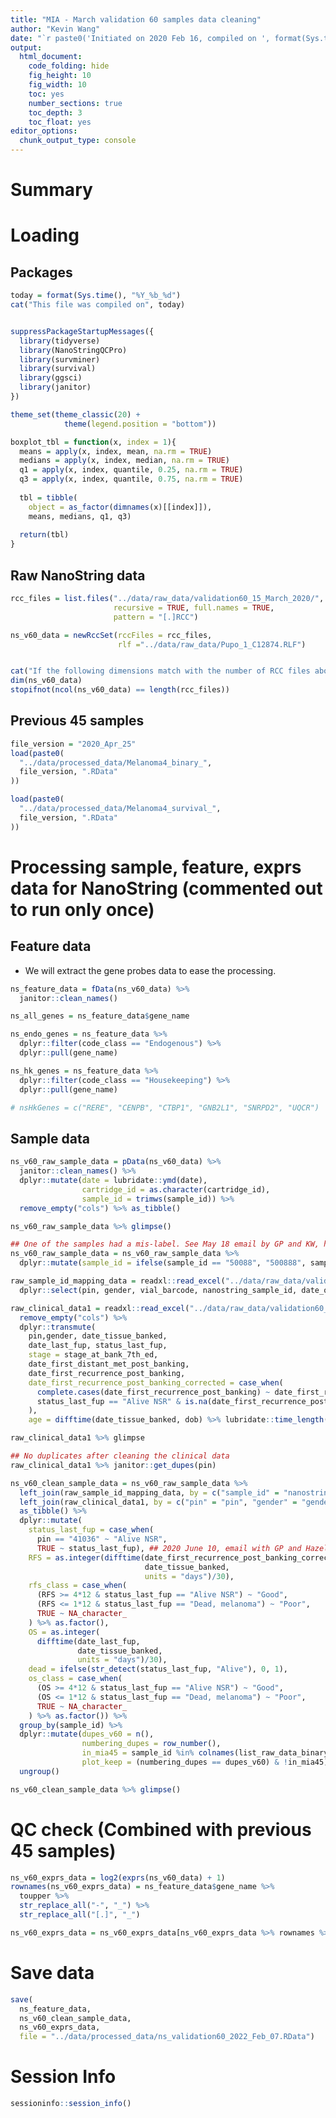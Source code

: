 ```yaml
---
title: "MIA - March validation 60 samples data cleaning"
author: "Kevin Wang"
date: "`r paste0('Initiated on 2020 Feb 16, compiled on ', format(Sys.time(), '%Y %b %d'))`"
output:
  html_document:
    code_folding: hide
    fig_height: 10
    fig_width: 10
    toc: yes
    number_sections: true
    toc_depth: 3
    toc_float: yes
editor_options: 
  chunk_output_type: console
---
```



# Summary


# Loading 

## Packages

```r
today = format(Sys.time(), "%Y_%b_%d")
cat("This file was compiled on", today)


suppressPackageStartupMessages({
  library(tidyverse)
  library(NanoStringQCPro)
  library(survminer)
  library(survival)
  library(ggsci)
  library(janitor)
})

theme_set(theme_classic(20) +
            theme(legend.position = "bottom"))

boxplot_tbl = function(x, index = 1){
  means = apply(x, index, mean, na.rm = TRUE)
  medians = apply(x, index, median, na.rm = TRUE)
  q1 = apply(x, index, quantile, 0.25, na.rm = TRUE)
  q3 = apply(x, index, quantile, 0.75, na.rm = TRUE)
  
  tbl = tibble(
    object = as_factor(dimnames(x)[[index]]),
    means, medians, q1, q3)
  
  return(tbl)
}

```



## Raw NanoString data
```r
rcc_files = list.files("../data/raw_data/validation60_15_March_2020/", 
                       recursive = TRUE, full.names = TRUE,
                       pattern = "[.]RCC")

ns_v60_data = newRccSet(rccFiles = rcc_files,
                        rlf ="../data/raw_data/Pupo_1_C12874.RLF")


cat("If the following dimensions match with the number of RCC files above, then we have read in all files properly.")
dim(ns_v60_data)
stopifnot(ncol(ns_v60_data) == length(rcc_files))
```

## Previous 45 samples  
```r
file_version = "2020_Apr_25"
load(paste0(
  "../data/processed_data/Melanoma4_binary_",
  file_version, ".RData"
))

load(paste0(
  "../data/processed_data/Melanoma4_survival_",
  file_version, ".RData"
))
```


# Processing sample, feature, exprs data for NanoString (commented out to run only once)


## Feature data

+ We will extract the gene probes data to ease the processing. 

```r
ns_feature_data = fData(ns_v60_data) %>% 
  janitor::clean_names()

ns_all_genes = ns_feature_data$gene_name

ns_endo_genes = ns_feature_data %>% 
  dplyr::filter(code_class == "Endogenous") %>% 
  dplyr::pull(gene_name)

ns_hk_genes = ns_feature_data %>% 
  dplyr::filter(code_class == "Housekeeping") %>% 
  dplyr::pull(gene_name)

# nsHkGenes = c("RERE", "CENPB", "CTBP1", "GNB2L1", "SNRPD2", "UQCR")
```


## Sample data 


```r
ns_v60_raw_sample_data = pData(ns_v60_data) %>% 
  janitor::clean_names() %>% 
  dplyr::mutate(date = lubridate::ymd(date),
                cartridge_id = as.character(cartridge_id),
                sample_id = trimws(sample_id)) %>% 
  remove_empty("cols") %>% as_tibble()

ns_v60_raw_sample_data %>% glimpse()

## One of the samples had a mis-label. See May 18 email by GP and KW, https://trello.com/c/sizkc4Ku. 
ns_v60_raw_sample_data = ns_v60_raw_sample_data %>% 
  dplyr::mutate(sample_id = ifelse(sample_id == "50088", "500888", sample_id))

raw_sample_id_mapping_data = readxl::read_excel("../data/raw_data/validation60_15_March_2020/Cohort A NanostringAssay sample Details.xlsx") %>% janitor::clean_names() %>% 
  dplyr::select(pin, gender, vial_barcode, nanostring_sample_id, date_of_nanostring_run_12, other)

raw_clinical_data1 = readxl::read_excel("../data/raw_data/validation60_15_March_2020/cohort a survival_Hazel_21May2020.xlsx", sheet = 1) %>% janitor::clean_names() %>% 
  remove_empty("cols") %>% 
  dplyr::transmute(
    pin,gender, date_tissue_banked, 
    date_last_fup, status_last_fup, 
    stage = stage_at_bank_7th_ed,
    date_first_distant_met_post_banking,
    date_first_recurrence_post_banking,
    date_first_recurrence_post_banking_corrected = case_when(
      complete.cases(date_first_recurrence_post_banking) ~ date_first_recurrence_post_banking, 
      status_last_fup == "Alive NSR" & is.na(date_first_recurrence_post_banking) ~ date_last_fup
    ),
    age = difftime(date_tissue_banked, dob) %>% lubridate::time_length("year"))

raw_clinical_data1 %>% glimpse

## No duplicates after cleaning the clinical data
raw_clinical_data1 %>% janitor::get_dupes(pin)

ns_v60_clean_sample_data = ns_v60_raw_sample_data %>% 
  left_join(raw_sample_id_mapping_data, by = c("sample_id" = "nanostring_sample_id")) %>% 
  left_join(raw_clinical_data1, by = c("pin" = "pin", "gender" = "gender")) %>%
  as_tibble() %>% 
  dplyr::mutate(
    status_last_fup = case_when(
      pin == "41036" ~ "Alive NSR",
      TRUE ~ status_last_fup), ## 2020 June 10, email with GP and Hazel
    RFS = as.integer(difftime(date_first_recurrence_post_banking_corrected,
                              date_tissue_banked,
                              units = "days")/30),
    rfs_class = case_when(
      (RFS >= 4*12 & status_last_fup == "Alive NSR") ~ "Good",
      (RFS <= 1*12 & status_last_fup == "Dead, melanoma") ~ "Poor",
      TRUE ~ NA_character_
    ) %>% as.factor(),
    OS = as.integer(
      difftime(date_last_fup,
               date_tissue_banked,
               units = "days")/30),
    dead = ifelse(str_detect(status_last_fup, "Alive"), 0, 1),
    os_class = case_when(
      (OS >= 4*12 & status_last_fup == "Alive NSR") ~ "Good",
      (OS <= 1*12 & status_last_fup == "Dead, melanoma") ~ "Poor",
      TRUE ~ NA_character_
    ) %>% as.factor()) %>% 
  group_by(sample_id) %>% 
  dplyr::mutate(dupes_v60 = n(), 
                numbering_dupes = row_number(),
                in_mia45 = sample_id %in% colnames(list_raw_data_binary$ns),
                plot_keep = (numbering_dupes == dupes_v60) & !in_mia45) %>% 
  ungroup()

ns_v60_clean_sample_data %>% glimpse()
```


# QC check (Combined with previous 45 samples)
```r
ns_v60_exprs_data = log2(exprs(ns_v60_data) + 1)
rownames(ns_v60_exprs_data) = ns_feature_data$gene_name %>% 
  toupper %>%
  str_replace_all("-", "_") %>%
  str_replace_all("[.]", "_")

ns_v60_exprs_data = ns_v60_exprs_data[ns_v60_exprs_data %>% rownames %>% sort,]
```

# Save data
```r
save(
  ns_feature_data,
  ns_v60_clean_sample_data,
  ns_v60_exprs_data,
  file = "../data/processed_data/ns_validation60_2022_Feb_07.RData")
```

# Session Info 
```r
sessioninfo::session_info()
```
